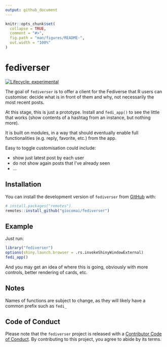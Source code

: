 ```yaml
---
output: github_document
---
```


<!-- README.md is generated from README.Rmd. Please edit that file -->

```r
knitr::opts_chunk$set(
  collapse = TRUE,
  comment = "#>",
  fig.path = "man/figures/README-",
  out.width = "100%"
)
```

# fediverser

<!-- badges: start -->
[![Lifecycle: experimental](https://img.shields.io/badge/lifecycle-experimental-orange.svg)](https://lifecycle.r-lib.org/articles/stages.html#experimental)
<!-- badges: end -->

The goal of `fediverser` is to offer a client for the Fediverse that R users can customise: decide what is in front of them and why, not necessarily the most recent posts. 

At this stage, this is just a prototype. Install and `fedi_app()` to see the little that works (show contents of a hashtag from an instance, but nothing more). 

It is built on modules, in a way that should eventually enable full functionalities (e.g. reply, favorite, etc.) from the app. 

Easy to toggle customisation could include:

- show just latest post by each user
- do not show again posts that I've already seen
- ...

## Installation

You can install the development version of `fediverser` from [GitHub](https://github.com/) with:

``` r
# install.packages("remotes")
remotes::install_github("giocomai/fediverser")
```

## Example

Just run:

```r
library("fediverser")
options(shiny.launch.browser = .rs.invokeShinyWindowExternal) 
fedi_app()
```

And you may get an idea of where this is going, obviously with more controls, better rendering of cards, etc. 

## Notes

Names of functions are subject to change, as they will likely have a common prefix such as `fedi_`

## Code of Conduct

Please note that the `fediverser` project is released with a [Contributor Code of Conduct](https://contributor-covenant.org/version/2/1/CODE_OF_CONDUCT.html). By contributing to this project, you agree to abide by its terms.
